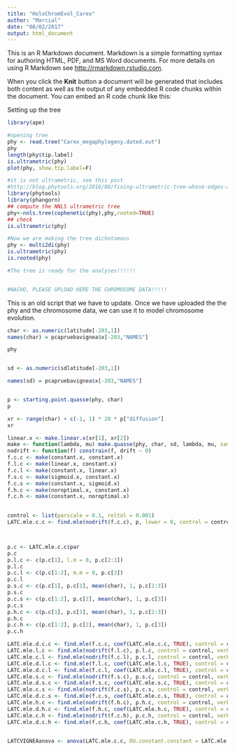 ```yaml
---
title: "HoloChromEvol_Carex"
author: "Marcial"
date: "08/02/2017"
output: html_document
---
```


This is an R Markdown document. Markdown is a simple formatting syntax for authoring HTML, PDF, and MS Word documents. For more details on using R Markdown see <http://rmarkdown.rstudio.com>.

When you click the **Knit** button a document will be generated that includes both content as well as the output of any embedded R code chunks within the document. You can embed an R code chunk like this:


Setting up the tree

```r

library(ape)

#opening tree
phy <- read.tree("Carex_megaphylogeny.dated.out")
phy
length(phy$tip.label)
is.ultrametric(phy)
plot(phy, show.tip.label=F)

#it is not ultrametric, see this post
#http://blog.phytools.org/2016/08/fixing-ultrametric-tree-whose-edges-are.html
library(phytools)
library(phangorn)
## compute the NNLS ultrametric tree
phy<-nnls.tree(cophenetic(phy),phy,rooted=TRUE)
## check
is.ultrametric(phy)

#Now we are making the tree dichotomous
phy <- multi2di(phy)
is.ultrametric(phy)
is.rooted(phy)

#The tree is ready for the analyses!!!!!!


#NACHO, PLEASE UPLOAD HERE THE CHROMOSOME DATA!!!!!

```


This is an old script that we have to update. Once we have uploaded the the phy and the chromosome data, we can use it to model chromosome evolution.

```r

char <- as.numeric(latitude[-203,1])
names(char) = pcapruebavignea$x[-203,"NAMES"]

phy


sd <- as.numeric(sdlatitude[-203,1])

names(sd) = pcapruebavignea$x[-203,"NAMES"]


p <- starting.point.quasse(phy, char)
p

xr <- range(char) + c(-1, 1) * 20 * p["diffusion"]
xr

linear.x <- make.linear.x(xr[1], xr[2])
make <- function(lambda, mu) make.quasse(phy, char, sd, lambda, mu, sampling.f=0.70)
nodrift <- function(f) constrain(f, drift ~ 0)
f.c.c <- make(constant.x, constant.x)
f.l.c <- make(linear.x, constant.x)
f.c.l <- make(constant.x, linear.x)
f.s.c <- make(sigmoid.x, constant.x) 
f.c.s <- make(constant.x, sigmoid.x)
f.h.c <- make(noroptimal.x, constant.x) 
f.c.h <- make(constant.x, noroptimal.x)
 

control <- list(parscale = 0.1, reltol = 0.001)
LATC.mle.c.c <- find.mle(nodrift(f.c.c), p, lower = 0, control = control, verbose = 0)



p.c <- LATC.mle.c.c$par
p.c
p.l.c <- c(p.c[1], l.m = 0, p.c[2:3])
p.l.c
p.c.l <- c(p.c[1:2], m.m = 0, p.c[3]) 
p.c.l
p.s.c <- c(p.c[1], p.c[1], mean(char), 1, p.c[2:3])
p.s.c
p.c.s <- c(p.c[1:2], p.c[2], mean(char), 1, p.c[3])
p.c.s
p.h.c <- c(p.c[1], p.c[1], mean(char), 1, p.c[2:3])
p.h.c
p.c.h <- c(p.c[1:2], p.c[2], mean(char), 1, p.c[3])
p.c.h

LATC.mle.d.c.c <- find.mle(f.c.c, coef(LATC.mle.c.c, TRUE), control = control, verbose = 0)
LATC.mle.l.c <- find.mle(nodrift(f.l.c), p.l.c, control = control, verbose = 0)
LATC.mle.c.l <- find.mle(nodrift(f.c.l), p.c.l, control = control, verbose = 0)
LATC.mle.d.l.c <- find.mle(f.l.c, coef(LATC.mle.l.c, TRUE), control = control, verbose = 0)
LATC.mle.d.c.l <- find.mle(f.c.l, coef(LATC.mle.c.l, TRUE), control = control, verbose = 0)
LATC.mle.s.c <- find.mle(nodrift(f.s.c), p.s.c, control = control, verbose = 0)
LATC.mle.d.s.c <- find.mle(f.s.c, coef(LATC.mle.s.c, TRUE), control = control, verbose = 0)
LATC.mle.c.s <- find.mle(nodrift(f.c.s), p.c.s, control = control, verbose = 0)
LATC.mle.d.c.s <- find.mle(f.c.s, coef(LATC.mle.c.s, TRUE), control = control, verbose = 0)
LATC.mle.h.c <- find.mle(nodrift(f.h.c), p.h.c, control = control, verbose = 0)
LATC.mle.d.h.c <- find.mle(f.h.c, coef(LATC.mle.h.c, TRUE), control = control, verbose = 0)
LATC.mle.c.h <- find.mle(nodrift(f.c.h), p.c.h, control = control, verbose = 0)
LATC.mle.d.c.h <- find.mle(f.c.h, coef(LATC.mle.c.h, TRUE), control = control, verbose = 0)


LATCVIGNEAanova <- anova(LATC.mle.c.c, OU.constant.constant = LATC.mle.d.c.c, BM.linear.constant = LATC.mle.l.c, BM.constant.linear = LATC.mle.c.l, OU.linear.constant = LATC.mle.d.l.c, OU.constant.linear = LATC.mle.d.c.l, BM.sigmoid.constant = LATC.mle.s.c, OU.sigmoid.constant = LATC.mle.d.s.c, BM.constant.sigmoid = LATC.mle.c.s, OU.constant.sigmoid = LATC.mle.d.c.s, BM.hump.constant = LATC.mle.h.c, OU.hump.constant = LATC.mle.d.h.c, BM.constant.hump = LATC.mle.c.h, OU.constant.hump = LATC.mle.d.c.h)


```

